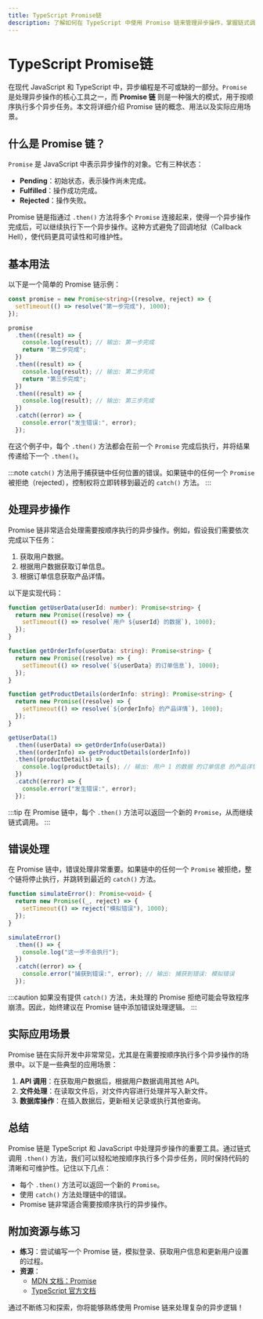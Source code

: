 ```yaml
---
title: TypeScript Promise链
description: 了解如何在 TypeScript 中使用 Promise 链来管理异步操作，掌握链式调用的技巧和最佳实践。
---
```


# TypeScript Promise链

在现代 JavaScript 和 TypeScript 中，异步编程是不可或缺的一部分。`Promise` 是处理异步操作的核心工具之一，而 **Promise 链** 则是一种强大的模式，用于按顺序执行多个异步任务。本文将详细介绍 Promise 链的概念、用法以及实际应用场景。

## 什么是 Promise 链？

`Promise` 是 JavaScript 中表示异步操作的对象。它有三种状态：
- **Pending**：初始状态，表示操作尚未完成。
- **Fulfilled**：操作成功完成。
- **Rejected**：操作失败。

Promise 链是指通过 `.then()` 方法将多个 `Promise` 连接起来，使得一个异步操作完成后，可以继续执行下一个异步操作。这种方式避免了回调地狱（Callback Hell），使代码更具可读性和可维护性。

## 基本用法

以下是一个简单的 Promise 链示例：

```typescript
const promise = new Promise<string>((resolve, reject) => {
  setTimeout(() => resolve("第一步完成"), 1000);
});

promise
  .then((result) => {
    console.log(result); // 输出: 第一步完成
    return "第二步完成";
  })
  .then((result) => {
    console.log(result); // 输出: 第二步完成
    return "第三步完成";
  })
  .then((result) => {
    console.log(result); // 输出: 第三步完成
  })
  .catch((error) => {
    console.error("发生错误:", error);
  });
```

在这个例子中，每个 `.then()` 方法都会在前一个 `Promise` 完成后执行，并将结果传递给下一个 `.then()`。

:::note
`catch()` 方法用于捕获链中任何位置的错误。如果链中的任何一个 `Promise` 被拒绝（rejected），控制权将立即转移到最近的 `catch()` 方法。
:::

## 处理异步操作

Promise 链非常适合处理需要按顺序执行的异步操作。例如，假设我们需要依次完成以下任务：
1. 获取用户数据。
2. 根据用户数据获取订单信息。
3. 根据订单信息获取产品详情。

以下是实现代码：

```typescript
function getUserData(userId: number): Promise<string> {
  return new Promise((resolve) => {
    setTimeout(() => resolve(`用户 ${userId} 的数据`), 1000);
  });
}

function getOrderInfo(userData: string): Promise<string> {
  return new Promise((resolve) => {
    setTimeout(() => resolve(`${userData} 的订单信息`), 1000);
  });
}

function getProductDetails(orderInfo: string): Promise<string> {
  return new Promise((resolve) => {
    setTimeout(() => resolve(`${orderInfo} 的产品详情`), 1000);
  });
}

getUserData(1)
  .then((userData) => getOrderInfo(userData))
  .then((orderInfo) => getProductDetails(orderInfo))
  .then((productDetails) => {
    console.log(productDetails); // 输出: 用户 1 的数据 的订单信息 的产品详情
  })
  .catch((error) => {
    console.error("发生错误:", error);
  });
```

:::tip
在 Promise 链中，每个 `.then()` 方法可以返回一个新的 `Promise`，从而继续链式调用。
:::

## 错误处理

在 Promise 链中，错误处理非常重要。如果链中的任何一个 `Promise` 被拒绝，整个链将停止执行，并跳转到最近的 `catch()` 方法。

```typescript
function simulateError(): Promise<void> {
  return new Promise((_, reject) => {
    setTimeout(() => reject("模拟错误"), 1000);
  });
}

simulateError()
  .then(() => {
    console.log("这一步不会执行");
  })
  .catch((error) => {
    console.error("捕获到错误:", error); // 输出: 捕获到错误: 模拟错误
  });
```

:::caution
如果没有提供 `catch()` 方法，未处理的 Promise 拒绝可能会导致程序崩溃。因此，始终建议在 Promise 链中添加错误处理逻辑。
:::

## 实际应用场景

Promise 链在实际开发中非常常见，尤其是在需要按顺序执行多个异步操作的场景中。以下是一些典型的应用场景：

1. **API 调用**：在获取用户数据后，根据用户数据调用其他 API。
2. **文件处理**：在读取文件后，对文件内容进行处理并写入新文件。
3. **数据库操作**：在插入数据后，更新相关记录或执行其他查询。

## 总结

Promise 链是 TypeScript 和 JavaScript 中处理异步操作的重要工具。通过链式调用 `.then()` 方法，我们可以轻松地按顺序执行多个异步任务，同时保持代码的清晰和可维护性。记住以下几点：
- 每个 `.then()` 方法可以返回一个新的 `Promise`。
- 使用 `catch()` 方法处理链中的错误。
- Promise 链非常适合需要按顺序执行的异步操作。

## 附加资源与练习

- **练习**：尝试编写一个 Promise 链，模拟登录、获取用户信息和更新用户设置的过程。
- **资源**：
  - [MDN 文档：Promise](https://developer.mozilla.org/zh-CN/docs/Web/JavaScript/Reference/Global_Objects/Promise)
  - [TypeScript 官方文档](https://www.typescriptlang.org/docs/)

通过不断练习和探索，你将能够熟练使用 Promise 链来处理复杂的异步逻辑！